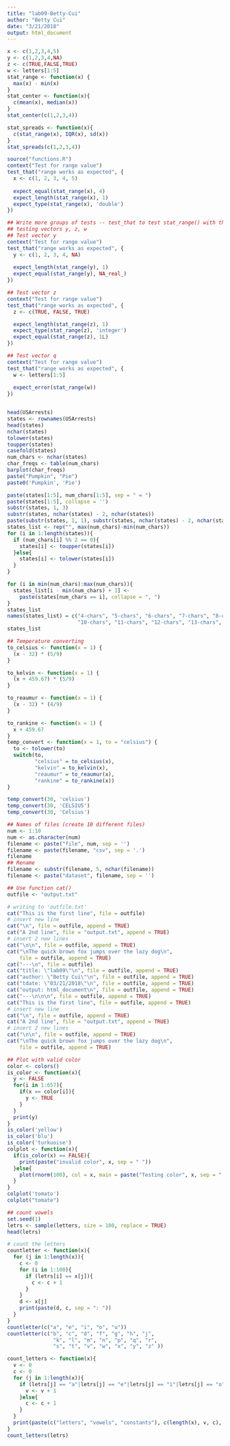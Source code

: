 ```yaml
---
title: "lab09-Betty-Cui"
author: "Betty Cui"
date: "3/21/2018"
output: html_document
---
```

```r
x <- c(1,2,3,4,5)
y <- c(1,2,3,4,NA)
z <- c(TRUE,FALSE,TRUE)
w <- letters[1:5]
stat_range <- function(x) {
  max(x) - min(x)
}
stat_center <- function(x){
  c(mean(x), median(x))
}
stat_center(c(1,2,3,4))

stat_spreads <- function(x){
  c(stat_range(x), IQR(x), sd(x))
}
stat_spreads(c(1,2,3,4))
```



```r
source("functions.R")
context("Test for range value")
test_that("range works as expected", {
  x <- c(1, 2, 3, 4, 5)
  
  expect_equal(stat_range(x), 4)
  expect_length(stat_range(x), 1)
  expect_type(stat_range(x), 'double')
})

## Write more groups of tests -- test_that to test stat_range() with the rest of 
## testing vectors y, z, w
## Test vector y
context("Test for range value")
test_that("range works as expected", {
  y <- c(1, 2, 3, 4, NA)
  
  expect_length(stat_range(y), 1)
  expect_equal(stat_range(y), NA_real_)
})

## Test vector z
context("Test for range value")
test_that("range works as expected", {
  z <- c(TRUE, FALSE, TRUE)

  expect_length(stat_range(z), 1)
  expect_type(stat_range(z), 'integer')
  expect_equal(stat_range(z), 1L)
})

## Test vector q
context("Test for range value")
test_that("range works as expected", {
  w <- letters[1:5]
  
  expect_error(stat_range(w))
})



```

```r
head(USArrests)
states <- rownames(USArrests)
head(states)
nchar(states)
tolower(states)
toupper(states)
casefold(states)
num_chars <- nchar(states)
char_freqs <- table(num_chars)
barplot(char_freqs)
paste("Pumpkin", "Pie")
paste0('Pumpkin', 'Pie')
```

```r
paste(states[1:5], num_chars[1:5], sep = " = ")
paste(states[1:5], collapse = '')
substr(states, 1, 3)
substr(states, nchar(states) - 2, nchar(states))
paste(substr(states, 1, 1), substr(states, nchar(states) - 2, nchar(states)), sep = '')
states_list <- rep("", max(num_chars)-min(num_chars))
for (i in 1:length(states)){
  if (num_chars[i] %% 2 == 0){
    states[i] <- toupper(states[i])
  }else{
    states[i] <- tolower(states[i])
  }
}

for (i in min(num_chars):max(num_chars)){
  states_list[i - min(num_chars) + 1] <- 
    paste(states[num_chars == i], collapse = ", ")
}
states_list
names(states_list) = c("4-chars", "5-chars", "6-chars", "7-chars", "8-chars", "9-chars",
                       "10-chars", "11-chars", "12-chars", "13-chars", "14-chars")
states_list
```

```r
## Temperature converting
to_celsius <- function(x = 1) {
  (x - 32) * (5/9)
}

to_kelvin <- function(x = 1) {
  (x + 459.67) * (5/9)
}

to_reaumur <- function(x = 1) {
  (x - 32) * (4/9)
}

to_rankine <- function(x = 1) {
  x + 459.67
}
temp_convert <- function(x = 1, to = "celsius") {
  to <- tolower(to)
  switch(to,
         "celsius" = to_celsius(x),
         "kelvin" = to_kelvin(x),
         "reaumur" = to_reaumur(x),
         "rankine" = to_rankine(x))
}

temp_convert(30, 'celsius')
temp_convert(30, 'CELSIUS')
temp_convert(30, 'Celsius')
```

```r
## Names of files (create 10 different files)
num <- 1:10
num <- as.character(num)
filename <- paste("file", num, sep = '')
filename <- paste(filename, "csv", sep = '.')
filename
## Rename
filename <- substr(filename, 5, nchar(filename))
filename <- paste("dataset", filename, sep = '')
```

```r
## Use function cat()
outfile <- "output.txt"

# writing to 'outfile.txt'
cat("This is the first line", file = outfile)
# insert new line
cat("\n", file = outfile, append = TRUE)
cat("A 2nd line", file = "output.txt", append = TRUE)
# insert 2 new lines
cat("\n\n", file = outfile, append = TRUE)
cat("\nThe quick brown fox jumps over the lazy dog\n",
    file = outfile, append = TRUE)
cat("---\n", file = outfile)
cat("title: \"lab09\"\n", file = outfile, append = TRUE)
cat("author: \"Betty Cui\"\n", file = outfile, append = TRUE)
cat("tdate: \"03/21/2018\"\n", file = outfile, append = TRUE)
cat("output: html_document\n", file = outfile, append = TRUE)
cat("---\n\n\n", file = outfile, append = TRUE)
cat("This is the first line", file = outfile, append = TRUE)
# insert new line
cat("\n", file = outfile, append = TRUE)
cat("A 2nd line", file = "output.txt", append = TRUE)
# insert 2 new lines
cat("\n\n", file = outfile, append = TRUE)
cat("\nThe quick brown fox jumps over the lazy dog\n",
    file = outfile, append = TRUE)
```

```r
## Plot with valid color
color <- colors()
is_color <- function(x){
  y <- FALSE
  for(i in 1:657){
    if(x == color[i]){
      y <- TRUE
    }
  }
  print(y)
}
is_color('yellow')
is_color('blu')
is_color('turkuoise')
colplot <- function(x){
  if(is_color(x) == FALSE){
    print(paste("invalid color", x, sep = " "))
  }else{
    plot(rnorm(100), col = x, main = paste("Testing color", x, sep = " ")) 
  }
}
colplot('tomato')
colplot("tomate")
```

```r
## count vowels
set.seed(1)
letrs <- sample(letters, size = 100, replace = TRUE)
head(letrs)

# count the letters
countletter <- function(x){
  for (j in 1:length(x)){
    c <- 0
    for (i in 1:100){
      if (letrs[i] == x[j]){
        c <- c + 1
      }
    }
    d <- x[j]
    print(paste(d, c, sep = ": "))
  }
}
countletter(c("a", "e", "i", "o", "u"))
countletter(c("b", "c", "d", "f", "g", "h", "j", 
               "k", "l", "m", "n", "p", "q", "r", 
               "s", "t", "v", "w", "x", "y", "z" ))

count_letters <- function(x){
  v <- 0
  c <- 0
  for (j in 1:length(x)){
    if (letrs[j] == "a"|letrs[j] == "e"|letrs[j] == "i"|letrs[j] == "o"|letrs[j] == "u"){
      v <- v + 1
    }else{
      c <- c + 1
    }
  }
  print(paste(c("letters", "vowels", "constants"), c(length(x), v, c), sep = ": "))
}
count_letters(letrs)
```